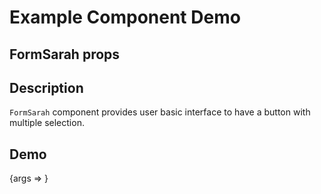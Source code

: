 
<Meta title="Example/FormSarah" component={FormSarah} />

# Example Component Demo

## FormSarah props

<Props of={FormSarah} />

## Description

`FormSarah` component provides user basic interface to have a button with multiple selection.

## Demo

<Canvas>
  <Story name="Example FormSarah">{args => <FormSarah {...args} />}</Story>
</Canvas>
